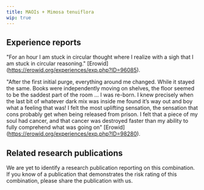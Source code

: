 ---
title: MAOIs + Mimosa tenuiflora
wip: true
---

## Experience reports

"For an hour I am stuck in circular thought where I realize with a sigh that I am stuck in circular reasoning." [Erowid] (https://erowid.org/experiences/exp.php?ID=96085).

"After the first initial purge, everything around me changed. While it stayed the same. Books were independently moving on shelves, the floor seemed to be the saddest part of the room ... I was re-born. I knew precisely when the last bit of whatever dark mix was inside me found it’s way out and boy what a feeling that was! I felt the most uplifting sensation, the sensation that cons probably get when being released from prison. I felt that a piece of my soul had cancer, and that cancer was destroyed faster than my ability to fully comprehend what was going on" [Erowid] (https://erowid.org/experiences/exp.php?ID=98280).

## Related research publications

We are yet to identify a research publication reporting on this combination. If you know of a publication that demonstrates the risk rating of this combination, please share the publication with us.



